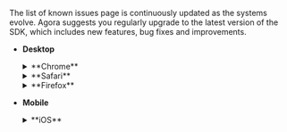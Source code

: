 <PlatformWrapper platform="web">

The list of known issues page is continuously updated as the systems evolve. Agora suggests you regularly upgrade to the latest version of the SDK, which includes new features, bug fixes and improvements.

- **Desktop**

    <details>
    <summary>**Chrome**</summary>
    <a name="chrome"></a>

    - On Windows, when Chrome 122 and above uses the Web SDK for window screen sharing, if you switch to the full-screen slide show mode, the screen sharing image remains in a non-full-screen state on the receiving end, and the full-screen slide show page cannot be displayed. **Solution**: Re-share the entire screen instead of a specific window.
    - Starting from Chrome 117, the `getStats()` method is no longer supported in the SDK v4.9.3 and earlier versions. Calling this method will return all values as `0`. This is caused by the fact that the old version of the `getStats()` WebRTC API will be removed from Chrome 117, as stated in the [Chrome official documentation](https://developer.chrome.com/blog/getstats-migration).
    **Solution:** Upgrade to a higher version of the SDK.
    - On all AMD-based and some Intel-based devices with the Windows operating system, if Chrome uses the H.264 codec, the video transmission bitrate may be lower than the set value.
        **Solution:** To resolve this issue, you can set the browser to use the VP9 codec or try to disable hardware acceleration.
    - Chrome 84 on macOS has a known issue: When using the H.264 codec, WebRTC can experience a sudden drop in the frame rate. For details, see the official Google bug reports: [Issue 1088650](https://bugs.chromium.org/p/chromium/issues/detail?id=1203206&can=2&q=webrtc%20drop%20component%3ABlink%3EWebRTC%3EVideo) and [Issue 12704](https://bugs.chromium.org/p/webrtc/issues/detail?id=12704#c3).
        **Solution:** Agora recommends using VP9 instead of H.264 for Chrome 84 and later versions on macOS.
    - Acoustic Echo Cancellation(AEC) fails to work on Chrome in certain use-cases.
        **Cause:** If you apply extra processing (for example, spatial audio) to the received remote audio stream, AEC fails to get the AEC Reference signal. For details, see the Chrome [Issue 687574](https://bugs.chromium.org/p/chromium/issues/detail?id=687574).
    **Solution:** Agora recommends that all users wear headphones instead of using speakers. To use speakers in this use-case, contact [support@agora.io](mailto:support@agora.io).
    - Chrome plans to deprecate and remove the Plan B dialect in WebRTC. For details, see the [Chrome feature description](https://www.chromestatus.com/feature/5823036655665152). If you use any of the following versions of <Vpd k="NAME"/>, best practice is to upgrade to the latest version:

        <ProductWrapper notAllowed="voice-calling">

        | Version   | Impact  |
        |---|---|
        | v2.5.0 - v2.9.0 <br></br> v3.0.0 - v3.6.1  |  After a stream is published, calls to `switchDevice` cause video freeze or no sound issues. |
        | v4.0.0 - v4.0.1 |  The `publish` and `subscribe` methods do not have any effect. |

        </ProductWrapper>

        <ProductWrapper product="voice-calling">

        | Version   | Impact  |
        |---|---|
        |  v4.0.0-4.0.1 |  The `publish` and `subscribe` methods do not have any effect. |

        </ProductWrapper>

    </details>

    <details>
    <summary>**Safari**</summary>
    <a name="safari"></a>

    - On Safari 17.2, the SDK cannot switch to the small stream properly.
    - On Safari browsers of some Mac devices with Intel chips, calling `enableDualStream` to enable H.264-encoded dual-stream mode may result in system lag when the ratio of the small stream to the large stream resolution is below 1/4.
    - On Safari 17, when invoking `getDisplayMedia`, the constraints for screen sharing video streams do not take effect, resulting in a blurry video.
    - On Mac OS Ventura, when sharing the screen using Safari, the video resolution set by the SDK may be different from the actual captured resolution. If the browser does not support the resolution set by the user, the billing system uses the actual captured resolution. As a result, the captured resolution may be larger or smaller than the set resolution due to browser restriction.
    - On Safari 15.4, if you set the sample rate of the local audio track as 32,000 Hz, the local audio track ends (triggering the `AgoraRTCClient.on('track-ended'` event).
    - If you use H.264 on Safari 15.1, setting [MediaStreamTrack.enabled](https://developer.mozilla.org/en-US/docs/Web/API/MediaStreamTrack/enabled) as `false` crashes the web tab.
    - On Safari 14.0.1, the audio can experience stuttering.
    - Safari 13 users may not be able to hear other users.
    - Safari 12.1 or earlier only supports the H.264 codec.
    - Safari 11 only supports video resolutions of 480P and higher.
    - Safari does not support getting the output device information, so it does not support the `getPlayoutDevices` and `setAudioOutput` methods.
    - On Safari, when calling APIs to get quality statistics, the values of some properties are 0. For example, when calling `getLocalAudioStats` to get the quality statistics of the local audio track, the value of `sendPacketsLost` is 0.
    - If **Auto-Play** is not enabled on Safari (as the following figure shows), the stream playback has no audio. You have to call the `navigator.mediaDevices.getUserMedia` method to get the device permissions before playing a stream.
        ![img](/images/video-sdk/safari-auto-play.png)
    - After creating a screen sharing video track using `createScreenVideoTrack` on Safari 16.2 and 16.3 on macOS Ventura, there may be an issue of a green screen when calling `setEncoderConfiguration` to modify the video resolution of that track. This issue is caused by a fallback in WebKit, as explained in [Bug 254652](https://bugs.webkit.org/show_bug.cgi?id=254652). The solution is to upgrade to macOS Ventura 13.3 and Safari 16.4.

    </details>

    <details>
    <summary>**Firefox**</summary>
    <a name="firefox"></a>
    **Firefox**
        
    -  Black screen issue on the receiver's side with Firefox version 138

        **Issue description**: When users interact using real-time audio and video on Firefox version 138, the receiver may see a black screen instead of video. 

        **Root cause**: This issue is caused by a rollback in the Firefox browser. Version 138 introduced a temporary change that causes video stream decoding to fail. This is a compatibility issue introduced by the browser vendor. For details, see [Bugzilla 1965831](https://bugzilla.mozilla.org/show_bug.cgi?id=1965831).

        **Workaround**: <Vg k="COMPANY" /> has implemented a temporary fix through configuration delivery. In incognito or private browsing mode, this configuration may not take effect, and integration changes may be required. Contact [technical support](mailto:support@agora.io) for assistance.
        
    - The default setting for the minimum video bitrate in Web SDK does not take effect on Firefox.
    - Sending SEI data in H.264 video streams is not supported on Firefox.
    - On Firefox 98, when sending H.264 video from Windows devices, the keyframes cannot be received immediately after the video is subscribed, thus slowing down the rendering of the first video frame.
    - When the Web SDK on Firefox communicates with the SDK on some devices, the video on Firefox is rotated.
    - Firefox does not support changing the frame rate (30 fps by default).
    - Firefox does not support setting the audio encoding rate.
    - Setting the video profile on Firefox does not take effect on the following devices:
        - MacBook Pro (13-inch, 2016, Two Thunderbolt 3 ports)
        - Windows 10 (MI)
    - On Macs with the Apple M1 chip, Firefox does not support H.264. For details, see the [Firefox documentation](https://bugzilla.mozilla.org/show_bug.cgi?id=1686470).
    - Firefox does not support getting `CodecType`, `sendFrameRate` and `captureFrameRate`.

    **Other restrictions on desktop**

    - On Chrome 81 or later, Safari, and Firefox, device IDs are only available after the user has granted permission to use the media device. This restriction affects the `getMicrophones`, `getCameras`, and `getPlaybackDevices` methods.
    - The `setPlaybackDevice` method is only supported on Chrome. Calling this method on other browsers throws the `NOT_SUPPORTED` error.
    - The `setOptimizationMode` method and the `optimizationMode` parameter in `CameraVideoTrackInitConfig`, `ScreenVideoTrackInitConfig`, and `CustomVideoTrackInitConfig` are only supported on Chrome.
    - Calling `createScreenVideoTrack` to enable screen sharing has the following restrictions:
        - The Web SDK supports screen sharing on Chrome 58 or later. If the Chrome version is earlier than 72, you need to add the [Google Chrome Extension for Screen Sharing](../basic-features/screensharing#screen-sharing-on-chrome) provided by Agora, get the `extensionId`, and set the `extensionId` parameter when you create a video track for screen sharing. If the Chrome version is 72 or later, simply call `createScreenVideoTrack`.
        - The Web SDK supports screen sharing on Firefox 56 or later. Firefox on Windows does not support the `application` mode.
        - The Web SDK supports screen sharing on Edge 80 or later on Windows 10+.
        - The Web SDK supports screen sharing on macOS Safari 13 or later. The end-user can only share the whole screen on Safari.
        - The Web SDK supports sharing the local audio playback when sharing a screen on Chrome 74 or later. To share the audio, set the `withAudio` parameter when calling `createScreenVideoTrack`. On Windows, this function allows you to share the audio when sharing the entire screen and sharing Chrome tabs, but not when sharing the application window. On macOS, this function allows you to share the audio only when sharing Chrome tabs.
    - The `setBeautyEffect` method is only supported on the following browsers and versions:

        - Chrome 65 or later.
        - Safari 12 or later.
        - Firefox 70.0.1 or later.
    </details>

- **Mobile**

    <details>
    <summary>**iOS**</summary>

    **iOS known issues**

    <details>
    <summary>iOS 16.0: The video is stretched after the screen changes to a certain orientation</summary>

    **Impact**: All browsers and apps that use WKWebView on iOS 16.0, such as Safari and Chrome.

    **Reason**: Due to the regression of the WebRTC module of WebKit on iOS 16.0, RTP streaming with coordination of video orientation (CVO) does not work properly, which causes the video to be stretched after rotation.

    **Workaround**: Agora recommends that you add a prompt to remind users of this issue.

    </details>

    <details>
    <summary>iOS 15.1.x: The browser crashes when sending the H.264 video stream</summary>

    **Impact**: All browsers and apps that use WKWebView on iOS 15.1.x, such as Safari and Chrome.

    **Details**: If you set `codec` as `'h264'` when calling `createClient`, the browsers on iOS 15.1.x crash after you send the video stream.

    **Reason**: This issue happens due to the regression of the WebKit video encoder on iOS 15.1.x. For details, see [WebKit Bug 231505](https://bugs.webkit.org/show_bug.cgi?id=231505).

    **Workaround**: Use the VP9 codec for video encoding.

    ```javascript
    createClient({codec:'vp9', mode})
    ```
    </details>

    <details>
    <summary>iOS 15.x: The actual bitrate of sending the H.264 video stream is lower than expected</summary>

    **Impact**: Safari on iOS 15.x

    **Reason**: The issue occurs because **WebRTC H264 LowLatency encoder** is enabled by default for Safari on iOS 15.x. For details, see [Webkit bug 238366](https://bugs.webkit.org/show_bug.cgi?id=238366).

    **Workaround**: The following workarounds are available:
    - Use the VP9 codec for video encoding. The sample code is as follows:

        ```javascript
        createClient({codec:'vp9', mode})
        ```
    - On the iOS device, go to **Settings** > **Safari** > **Advanced** > **Experimental Features**, and disable **WebRTC H264 LowLatency encoder**.
    </details>

    <details>
        <summary>iOS 15.0 to 15.3: Low audio volume</summary>

    **Impact**: All browsers and apps that use WKWebView on iOS 15.0 to 15.3, such as Safari and Chrome.

    **Details**: On iOS 15.0 to 15.3, after the local user subscribes to the `RemoteAudioTrack` and plays it, sometimes the audio is routed to the earpiece instead of the speaker, and the volume that the local user hear may be very low.

    **Reason**: This issue happens due to the regression of the WebKit audio module on iOS 15.0 to 15.3. For details, see [ WebKit Bug 230902](https://bugs.webkit.org/show_bug.cgi?id=230902).

    **Workaround**: On iOS 15.0 to 15.3, use `WebAudio` to play the audio, and use `GainNode` to increase the audio volume level. Use the following workaround:
    1. Upgrade to the Web SDK 4.9.0 or later versions.
    2. Set the SDK private parameter `REMOTE_AUDIO_TRACK_USES_WEB_AUDIO` as `true`. The SDK uses `WebAudio` to play the remote audio stream. Sample code:
        ```javascript
        function isIOS15(ua){
            // Use UA to judge whether the iOS version is 15
        }

        if(isIOS15(navigator.userAgent)){
            // If you are using Typescript, add the "@ts-ignore" tag before calling setParameter
            // @ts-ignore
            AgoraRTC.setParameter("REMOTE_AUDIO_TRACK_USES_WEB_AUDIO", true);
        }
        ```
    </details>

    <details>
    <summary>iOS 15.x: The video playback goes black</summary>

    **Impact**: All browsers and apps that use WKWebView on iOS 15.x, such as Safari and Chrome.

    **Details**: On iOS 15.x, if you play the video in DOM node and add some CSS properties (such as `transform` and `animation`) to the` video` element or its parent element, or if you change the CSS properties to redraw the video rendering area, sometimes the video goes black.

    **Reason**: This issue happens due to the regression of the WebKit video renderer on iOS 15.x. For details, see [WebKit Bug 230902](https://bugs.webkit.org/show_bug.cgi?id=230902).

    **Workaround**: Upgrade to the Web SDK v4.7.3 or later and minimize changes to the CSS properties of the `video` element and its parent elements.
    </details>


    <details>
    <summary>iOS 15.x: If a user wears a Bluetooth headset, the audio may be significantly distorted</summary>

    **Impact**: All browsers and apps that use WKWebView on iOS 15.x, such as Safari and Chrome.

    **Reason**: This issue happens due to the regression of the WebKit audio playback module on iOS 15.x. For details, see [WebKit Bug 231422](https://bugs.webkit.org/show_bug.cgi?id=231422).

    **Workaround**: Agora recommends that you add a prompt to remind users of possible audio distortion issues when they use a Bluetooth headset.
    </details>

    <details>
    <summary>Backgrounding the browser or app causes the audio streaming to be cut off.</summary>
    <p>

    **Impact**:
    - Safari on iOS 15.x.
    - Browsers and apps that use WKWebView (such as Chrome) on iOS 14.4 to iOS 15.x.
    </p>
    <p>

    **Reason**:
    - For Safari: This happens primarily due to this WebKit [bug](https://bugs.webkit.org/show_bug.cgi?id=231105). After the browser switches to the background, the `AudioContext` of `WebAudio` stops processing audio.
    - For browsers and apps using WKWebView: This happens because iOS `WKWebView` prohibits microphone usage while in the background. For details, see [Microphone gets muted in background](https://developer.apple.com/forums/thread/689182).
    </p>
    <p>

    **Workaround**: Currently there is no workaround for browsers and apps using WKWebView. For Safari on iOS 15.x, you can follow these steps to avoid this issue:
    1. Upgrade to the Web SDK v4.7.3 or later versions.
    2. When calling `createMicrophoneAudioTrack`, set `bypassWebAudio` as `true`. The Web SDK directly publishes the local audio stream without processing it through `WebAudio`.

        ```javascript
        const localAudioTrack = await AgoraRTC.createMicrophoneAudioTrack({bypassWebAudio: true});
        ```

        > Note that this workaround has a side effect. After applying this workaround, the audio mixing function (`MixingAudioTrack`) in the SDK fails.
    </p>
    </details>

    <details>
    <summary>iOS 15.x: Audio and video playback might not resume automatically after being interrupted by a system phone call, another real-time interaction app, Siri, or an alarm.</summary>

    **Impact**: All browsers and apps that use WKWebView on iOS 15.x, such as Safari and Chrome.

    **Reason**: Such interruptions can cause the state of the `video` and `audio` elements to be `paused`. After the interruption finishes, the state cannot be automatically switched back to `playing`, and even calling `HTMLMediaElement.play` cannot resume the media playback. See the WebKit bug [232599](https://bugs.webkit.org/show_bug.cgi?id=232599) and [226698](https://bugs.webkit.org/show_bug.cgi?id=226698) for more details.
    **Workaround**: Upgrade to the Web SDK v4.7.3 or later versions. The SDK attempts to resume media playback after the interruption. Agora recommends that you add a prompt that instructs users to refresh the page.
    </details>

    <details>
    <summary>iOS 15.x and 16.x: Certain iPad and iPhone models may experience noise issues after entering a channel.</summary>

    **Impact**: Chrome and Safari browsers on specific iPad and iPhone models with iOS 15.x and 16.x. Specific models include:
        - iPad (5th Gen)
        - iPad (6th Gen)
        - iPad (7th Gen)
        - iPad Pro (1st Gen)
        - iPhone SE (1st Gen)

        **Workaround**: Update to the latest iOS version.
        </details>

    <details>
    <summary>Other known issues</summary>

    - The volume of a remote user can change randomly on iOS 13 and 14.
    - Switching between the front and rear cameras can momentarily rotate the video.
    - The audio routing can change randomly. Sometimes, the audio is routed to the speakerphone when a headset is connected or to the earpiece when no headset is connected.
    - If you call `getUserMedia` twice to get two tracks of the same media type, the first track goes muted or black.
    - After a user switches to another app that uses the microphone or camera (such as Siri or Skype) and then switches back, the audio sampling or video capture fails.
    </details>

    **iOS known limitations**

    <details>
    <summary>The <code>createScreenVideoTrack</code> method is not supported</summary>

    Reason: iOS Safari and WKWebView do not support the `mediaDevices.getDisplayMedia` method.
    </details>

    <details>
    <summary>The <code>setBeautyEffect</code> method is not supported</summary>

    Reason: WebGL is not well supported on iOS Safari and WKWebView, and the image enhancement algorithm can reduce the system performance below acceptable levels.
    </details>

    <details>
    <summary><code>The IBufferSourceAudioTrack.seekAudioBuffer</code> method is not supported</summary>

    Reason: `WebAudio` on iOS does not support this method.
    </details>

    <details>
    <summary>Cannot send H.264 video streams with a resolution of 1080p or higher</summary>

    Reason: The Web SDK uses the H.264 Baseline Profile for negotiation, so encoding and sending a video stream with a resolution of 1080p or higher is not supported on iOS.
    </details>

    <details>
    <summary>When sending a low-quality stream on iOS Safari, you cannot set <code>LowStreamParameter.bitrate</code>, and the resolution of the low-quality stream must be proportional to the resolution of the high-quality stream.</summary>

    Reason: iOS Safari and WkWebView do not support setting the frame rate with the `RTCRTPSender.setParameters` method. After compressing the resolution with the `scaleResolutionDownBy` property, the resolution of the low-quality stream stays proportional to the resolution of the high-quality stream.
    </details>

    <details>
    <summary>The <code>encodeDelay</code> property is not supported</summary>

    Reason: The `encodeDelay` property cannot be calculated through the `getStats` method of WebRTC on iOS.
    </details>

    <details>
    <summary>Backgrounding the browser or app causes the user's video to display as a black screen</summary>

    Reason: iOS `AVCaptureSession` prohibits camera usage while in the background. For details, see [AVCaptureSessionInterruptionReason](https://developer.apple.com/documentation/avfoundation/avcapturesessioninterruptionreason/avcapturesessioninterruptionreasonvideodevicenotavailableinbackground?preferredLanguage=occ) or [Chromium issue 4294](https://bugs.chromium.org/p/webrtc/issues/detail?id=4294).
    </details>

    <details>
    <summary> Calling <code>RemoteAudioTrack.setVolume</code> has no effect on the playback volume of the remote audio</summary>

    Reason: iOS and iOS WebView do not support setting the volume of a media object through the `HTMLMediaElement.volume` property.
    </details>
    </details>

    <details>
    <summary>**Android**</summary>

    **Android known issues**

    <details>
    <summary>Android 12: Video distortion on Chrome when hardware acceleration is enabled</summary>

    **Impact**: The Chrome browser or Chromium kernel browser 97 or earlier on certain devices with Android 12, such as Pixel 3 and Pixel 4.

    **Details**: If the Chrome browser on Android 12 enables the WebRTC `H264` or `VP9` hardware acceleration by default, video distortion can occur.

    **Reason**: This issue happens due to the regression of the Chromium WebRTC video encoder. For details, see [Chromium issue 1237677](https://bugs.chromium.org/p/chromium/issues/detail?id=1237677).

    **Workaround**: Chrome 97 fixed this issue. You can instruct users to upgrade to Chrome 97 or later versions.
    </details>

    <details>
    <summary>The bitrate when sending video on Android Chrome fails to reach the preset value.</summary>

    **Scope**: Certain Android devices, such as Xiaomi and OnePlus.

    **Reason**: This is a hardware encoder issue. The bitrate fails to reach the preset value at a specific video encoding frame rate.

    **Workaround**: In most cases, the bitrate is relatively lower when the frame rate is set as 15 fps. If you set the frame rate as 30 fps, the bitrate increases. So Agora recommends trying to set the frame rate as 30 fps when encountering a bitrate issue. However, setting the frame rate as fps may cause performance issues.
    </details>

    <details>
    <summary>The autoplay of inaudible media is blocked on WeChat</summary>

    **Impact**: The WeChat browser using Chromium 89 kernel

    **Details**: The autoplay of inaudible media is blocked. Even after the user interacts with the webpage to resume the video playback, the autoplay block is still not removed.

    **Reason**: This issue happens because the WeChat browser implements a custom autoplay policy.

    **Workaround**: Follow these steps to avoid this issue:
    1. Upgrade to the Web SDK v4.6.0 or later versions.
    2. Listen to the `AgoraRTC.onAutoplayFailed` event. Instruct the user to click on the page to resume playback:

        ```javascript
        AgoraRTC.onAutoplayFailed = ()=>{
            document.alert('Please click the page to resume playback');
        }
        ```
    </details>

    <details>
    <summary>If a local user wears a Bluetooth headset, after they start to send the audio, the remote audio is lost</summary>

    **Scope**: Certain Xiaomi and OnePlus devices

    **Details**: If a local user wears a Bluetooth headset, when the Bluetooth headset starts capturing the audio, there is a possibility that the remote audio is lost.

    **Reason**: It may be due to the audio issue on Chromium regarding the profile switch of the Bluetooth.

    **Workaround**: Agora recommends that you add a prompt to remind users of possible audio-loss issues when they use a Bluetooth headset.
    </details>

    <details>
    <summary>When a local user is sending audio, switching the audio output device does not take effect</summary>

    **Scope**: Chromium-based browsers on Android devices

    **Details**: When a local users is sending audio, if the user switches from using the speaker to using a Bluetooth headset, the remote audio still comes from the speaker.

    **Reason**: The audio routing on Android devices is controlled by the Android operating system and cannot be fixed at Chromium's level. For details, see [Chromium issue 1317548](https://bugs.chromium.org/p/chromium/issues/detail?id=1317548&q=bluetooth&can=2)。
    </details>

    <details>
    <summary>Issues specific to certain Android devices</summary>

    - On devices equipped with **MediaTek chips**, the Web SDK cannot encode and send video streams in H.264.
    - On devices equipped with Huawei **HiSilicon Kirin** chips, if you use Chrome versions earlier than 88, the Web SDK cannot encode and send video streams in H.264.
    - When receiving video streams on Chrome on **OnePlus 6**, if the screen turns off, the video can freeze.
    - **Harmony OS** does not support sending the video stream of 180p.
    </details>

    <details>
    <summary>Other known issues</summary>

    - On some Android devices, the device labels might not be available.
    - On some Android devices, tracks can end if the audio and video streams are interrupted by system phone calls or other audio or video calling apps. To resume the call, the Web SDK needs to re-capture the audio and video.
    - On Android Chrome, the Web SDK cannot send high-quality and low-quality streams in H.264.
    - On Android Chrome earlier than 90, the volume obtained by `getVolumeLevel` is 0, but the user can hear the audio.
    - On Android system Webview versions from 55 to 75, the `decodeFrameRate` property stays 0.
    - When running Android 11 on certain OPPO models, such as Reno4 and A11, users will experience black screens and no sound due to the lack of WebRTC support.
    </details>

    **Android known limitations**

    <details>
    <summary>The <code>createScreenVideoTrack</code> method is not supported</summary>

    Reason: The `mediaDevices.getDisplayMedia` method is not implemented on mobile browsers and WkWebView.
    </details>

    <details>
    <summary>The <code>setBeautyEffect</code> method is not supported</summary>

    Reason: The image enhancement algorithm can reduce the system performance of mobile devices below acceptable levels.
    </details>
    </details>

</PlatformWrapper>